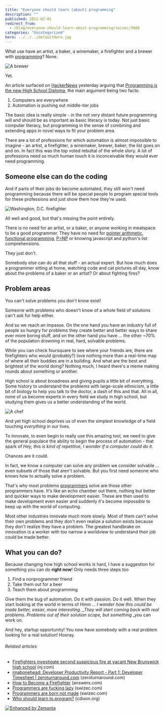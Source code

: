 ```yaml
---
title: "Everyone should learn [about] programming"
description: ""
published: 2012-02-01
redirect_from:
  - /blog/everyone-should-learn-about-programming/swizec/3608
categories: "Uncategorized"
hero: ../../../defaultHero.jpg
---
```


What use have an artist, a baker, a winemaker, a firefighter and a brewer with [programming](http://en.wikipedia.org/wiki/Computer_programming "Computer programming")? None.

![A brewer](https://swizec.com/blog/wp-content/uploads/2012/02/sissons_brewer_199710.jpg "A brewer")

Yet.

An article surfaced on [HackerNews](http://news.ycombinator.com/ "Hacker News") yesterday arguing that [Programming is the new High School Diploma](http://news.ycombinator.com/item?id=3528940), the main argument being two facts:

1.  Computers are everywhere
2.  Automation is pushing out middle-tier jobs

The basic idea is really simple - in the not very distant future programming will and should be as important as basic literacy is today. Not just basic computer literacy, but programming in the sense of combining and extending apps in novel ways to fit your problem area.

There are a lot of professions for which automation is almost impossible to imagine - an artist, a firefighter, a winemaker, brewer, baker; the list goes on and on. In fact this was the top voted rebuttal of the whole story. A lot of professions need so much human touch it is inconceivable they would ever need programming.

## Someone else can do the coding

And if parts of their jobs do become automated, they still won't need programming because there will be special people to program special tools for these professions and just show them how they're used.

![Washington, D.C. firefighter](https://swizec.com/blog/wp-content/uploads/2012/02/300px-DC_firefighter2.jpg "Washington, D.C. firefighter")

All well and good, but that's missing the point entirely.

There is no need for an artist, or a baker, or anyone working in meatspace to be a good programmer. They have no need for [pointer arithmetic](http://en.wikipedia.org/wiki/Pointer_%28computing%29 "Pointer (computing)"), [functional programming](http://en.wikipedia.org/wiki/Functional_programming "Functional programming"), [P=NP](http://en.wikipedia.org/wiki/P_versus_NP_problem "P versus NP problem") or knowing javascript and python's list comprehensions.

They just don't.

Somebody else can do all that stuff - an actual expert. But how much does a programmer sitting at home, watching code and cat pictures all day, know about the problems of a baker or an artist? Or about fighting fires?

## Problem areas

You can't solve problems you don't know exist!

Someone with problems who doesn't know of a whole field of solutions can't ask for help either.

And so we reach an impasse. On the one hand you have an industry full of people so hungry for problems they create better and better ways to share ever more boring stuff, and on the other hand you have ... the other ~70% of the population drowning in real, hard, solvable problems.

While you can check foursquare to see where your friends are, there are firefighters who would (probably?) love nothing more than a real-time map of where all their buddies are in a building. And what are the best and brightest of the world doing? Nothing much, I heard there's a meme making rounds about something or another.

High school is about broadness and giving pupils a little bit of everything. Some history to understand the problems with large-scale ethnicism, a little bit of biology to help you talk to the doctor, a dash of this and that. All in all, none of us become experts in every field we study in high school, but studying them gives us a better understanding of the world.

![A chef](https://swizec.com/blog/wp-content/uploads/2012/02/chef1.jpg "A chef")

And yet high school deprives us of even the simplest knowledge of a field touching _everything_ in our lives.

To innovate, to even begin to really use this amazing tool, we need to give the general populace the ability to begin the process of automation - that spark of _Hey, this is kind of repetitive, I wonder if a computer could do it._

Chances are it could.

In fact, we know a computer can solve any problem we consider solvable ... even subsets of those that aren't solvable. But you first need someone who knows how to actually solve a problem.

That's why most problems [programmers](http://en.wikipedia.org/wiki/Programmer "Programmer") solve are those other programmers have. It's like an echo chamber out there, nothing but better and quicker ways to make development easier. These are then used to make development even easier and suddenly it's become _impossible_ to keep up with the world of computing.

Most other industries innovate much more slowly. Most of them can't solve their own problems and they don't even realize a solution exists because they don't realize they have a problem. The greatest handbrake on innovation is a worker with too narrow a worldview to understand their job could be made better.

## What you can do?

Because changing how high school works is hard, I have a suggestion for something you can do **right now**! Only needs three steps too

1.  Find a nonprogrammer friend
2.  Take them out for a beer
3.  Teach them about programming

Give them the bug of automation. Do it with passion. Do it well. When they start looking at the world in terms of _Hmm ... I wonder how this could be made better, easier, more interesting. \_They will start coming back with real problems. Problems out of their solution scope, but something \_you_ can work on.

And hey, startup opportunity! You now have somebody with a real problem looking for a real solution! Hooray.

###### Related articles

- [Firefighters investigate second suspicious fire at vacant New Brunswick high school](http://www.nj.com/news/index.ssf/2012/01/firefighters_investigate_secon.html) (nj.com)
- [imabonehead: Developer Productivity Report - Part 1: Developer Timesheet | zeroturnaround.com](http://zeroturnaround.com/blog/developer-productivity-report-part-1-developer-timesheet/) (zeroturnaround.com)
- [How to Become a Firefighter](http://www.answers.com/topic/corpus-answers-guides-how-to-become-a-firefighter) (answers.com)
- [Programmers are fucking lazy](http://swizec.com/blog/programmers-are-fucking-lazy/swizec/2648) (swizec.com)
- [Programmers are born not made](http://swizec.com/blog/programmers-are-born-not-made/swizec/3369) (swizec.com)
- [Who should learn to program?](http://cdixon.org/2012/01/31/who-should-learn-to-program/) (cdixon.org)

[![Enhanced by Zemanta](https://img.zemanta.com/zemified_e.png?x-id=663f89e2-33c8-49cd-9b31-27270739f9ab)](http://www.zemanta.com/ "Enhanced by Zemanta")

